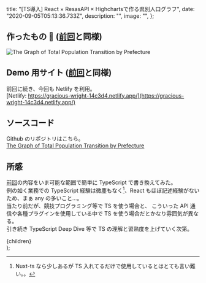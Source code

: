 
  title: "[TS導入] React × ResasAPI × Highchartsで作る県別人口グラフ",
  date: "2020-09-05T05:13:36.733Z",
  description: "",
  image: "",
};

## 作ったもの 🎉 ([前回](https://dev-harold.net/posts/20200905-2)と同様)

<Display caption="The Graph of Total Population Transition by Prefecture">
  <img
    src="/20200905-2/demo.gif"
    alt="The Graph of Total Population Transition by Prefecture"
    title="The Graph of Total Population Transition by Prefecture"
  />
</Display>

## Demo 用サイト ([前回](https://dev-harold.net/posts/20200905-2)と同様)

前回に続き、今回も Netlify を利用。  
[Netlify: https://gracious-wright-14c3d4.netlify.app/](https://gracious-wright-14c3d4.netlify.app/)

## ソースコード

Github のリポジトリはこちら。  
[The Graph of Total Population Transition by Prefecture](https://github.com/nadjaharold/react-ts-resas-highcharts)

## 所感

[前回](https://dev-harold.net/posts/20200905-2)の内容をいま可能な範囲で簡単に TypeScript で書き換えてみた。  
例の如く業務での TypeScript 経験は微塵もなく[^1]、React もほぼ記述経験がないため、まぁ any の多いこと...。  
当たり前だが、競技プログラミング等で TS を使う場合と、
こういった API 通信や各種プラグインを使用している中で TS を使う場合だとかなり雰囲気が異なる。  
引き続き TypeScript Deep Dive 等で TS の理解と習熟度を上げていく次第。

[^1]: Nuxt-ts なら少しあるが TS 入れてるだけで使用しているとはとても言い難い。。

  <div className="mdx__body">
    <Layout meta={meta}>{children}</Layout>
  </div>
);
